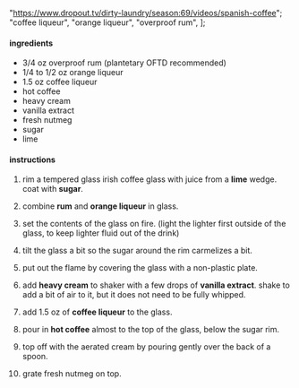   "https://www.dropout.tv/dirty-laundry/season:69/videos/spanish-coffee";
  "coffee liqueur",
  "orange liqueur",
  "overproof rum",
];

#### ingredients

- 3/4 oz overproof rum (plantetary OFTD recommended)
- 1/4 to 1/2 oz orange liqueur
- 1.5 oz coffee liqueur
- hot coffee
- heavy cream
- vanilla extract
- fresh nutmeg
- sugar
- lime

#### instructions

1. rim a tempered glass irish coffee glass with juice from a **lime** wedge. coat with **sugar**.

1. combine **rum** and **orange liqueur** in glass.

1. set the contents of the glass on fire. (light the lighter first outside of the glass, to keep lighter fluid out of the drink)

1. tilt the glass a bit so the sugar around the rim carmelizes a bit.

1. put out the flame by covering the glass with a non-plastic plate.

1. add **heavy cream** to shaker with a few drops of **vanilla extract**. shake to add a bit of air to it, but it does not need to be fully whipped.

1. add 1.5 oz of **coffee liqueur** to the glass.

1. pour in **hot coffee** almost to the top of the glass, below the sugar rim.

1. top off with the aerated cream by pouring gently over the back of a spoon.

1. grate fresh nutmeg on top.
